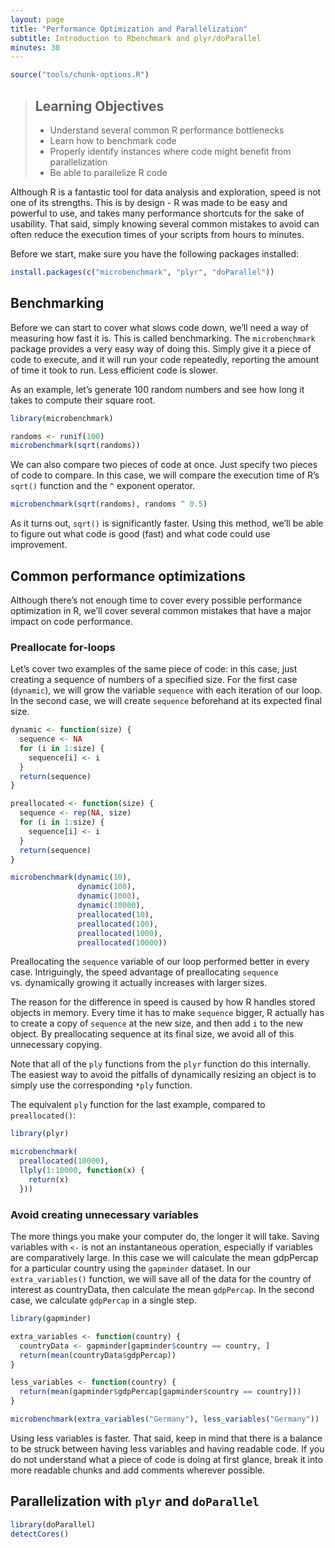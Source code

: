 ```yaml
---
layout: page
title: "Performance Optimization and Parallelization"
subtitle: Introduction to Rbenchmark and plyr/doParallel
minutes: 30
---
```


```r
source("tools/chunk-options.R")
```

> ## Learning Objectives {.objectives}
>
> * Understand several common R performance bottlenecks
> * Learn how to benchmark code
> * Properly identify instances where code might benefit from parallelization 
> * Be able to parallelize R code 

Although R is a fantastic tool for data analysis and exploration, speed is not 
one of its strengths. This is by design - R was made to be easy and powerful to 
use, and takes many performance shortcuts for the sake of usability. That said, 
simply knowing several common mistakes to avoid can often reduce the execution 
times of your scripts from hours to minutes. 

Before we start, make sure you have the following packages installed:

```r
install.packages(c("microbenchmark", "plyr", "doParallel"))
```

## Benchmarking

Before we can start to cover what slows code down, we'll need a way of measuring
how fast it is. This is called benchmarking. The `microbenchmark` package 
provides a very easy way of doing this. Simply give it a piece of code to 
execute, and it will run your code repeatedly, reporting the amount of time it 
took to run. Less efficient code is slower.

As an example, let's generate 100 random numbers and see how long it takes to 
compute their square root.
```r
library(microbenchmark)

randoms <- runif(100)
microbenchmark(sqrt(randoms))
```

We can also compare two pieces of code at once. Just specify two pieces of code 
to compare. In this case, we will compare the execution time of R's `sqrt()` 
function and the `^` exponent operator.

```r
microbenchmark(sqrt(randoms), randoms ^ 0.5)
```

As it turns out, `sqrt()` is significantly faster. Using this method, we'll be 
able to figure out what code is good (fast) and what code could use improvement.

## Common performance optimizations

Although there's not enough time to cover every possible performance 
optimization in R, we'll cover several common mistakes that have a major impact 
on code performance. 

### Preallocate for-loops

Let's cover two examples of the same piece of code: in this case, just creating 
a sequence of numbers of a specified size. For the first case (`dynamic`), we 
will grow the variable `sequence` with each iteration of our loop. In the second 
case, we will create `sequence` beforehand at its expected final size.

```r
dynamic <- function(size) {
  sequence <- NA
  for (i in 1:size) {
    sequence[i] <- i
  }
  return(sequence)
}

preallocated <- function(size) {
  sequence <- rep(NA, size)
  for (i in 1:size) {
    sequence[i] <- i
  }
  return(sequence)
}

microbenchmark(dynamic(10),
               dynamic(100),
               dynamic(1000),
               dynamic(10000),
               preallocated(10),
               preallocated(100),
               preallocated(1000),
               preallocated(10000))
```

Preallocating the `sequence` variable of our loop performed better in every case. 
Intriguingly, the speed advantage of preallocating `sequence` vs. dynamically 
growing it actually increases with larger sizes.

The reason for the difference in speed is caused by how R handles stored objects
in memory. Every time it has to make `sequence` bigger, R actually has to create
a copy of `sequence` at the new size, and then add `i` to the new object. By 
preallocating sequence at its final size, we avoid all of this unnecessary 
copying.

Note that all of the `ply` functions from the `plyr` function do this 
internally. The easiest way to avoid the pitfalls of dynamically resizing an 
object is to simply use the corresponding `*ply` function.

The equivalent `ply` function for the last example, compared to `preallocated()`:

```r
library(plyr)

microbenchmark(
  preallocated(10000),
  llply(1:10000, function(x) {
    return(x)
  }))
```

### Avoid creating unnecessary variables

The more things you make your computer do, the longer it will take. Saving 
variables with `<-` is not an instantaneous operation, especially if variables 
are comparatively large. In this case we will calculate the mean gdpPercap for a
particular country using the `gapminder` dataset. In our `extra_variables()` 
function, we will save all of the data for the country of interest as 
countryData, then calculate the mean `gdpPercap`. In the second case, 
we calculate `gdpPercap` in a single step.

```r

library(gapminder)

extra_variables <- function(country) {
  countryData <- gapminder[gapminder$country == country, ]
  return(mean(countryData$gdpPercap))
}

less_variables <- function(country) {
  return(mean(gapminder$gdpPercap[gapminder$country == country]))
}

microbenchmark(extra_variables("Germany"), less_variables("Germany"))
```

Using less variables is faster. That said, keep in mind that there is a balance 
to be struck between having less variables and having readable code. If you do 
not understand what a piece of code is doing at first glance, break it into 
more readable chunks and add comments wherever possible.

### 

## Parallelization with `plyr` and `doParallel`

```r
library(doParallel)
detectCores()
```
